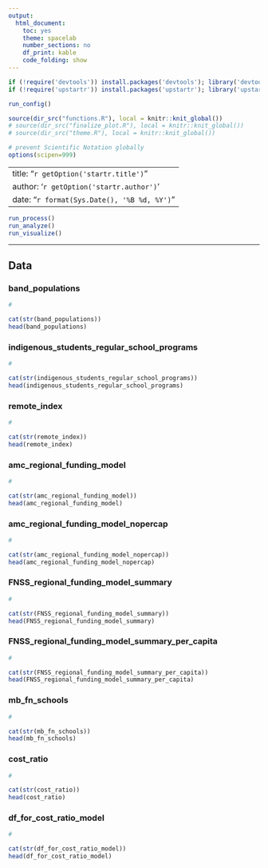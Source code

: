 ```yaml
---
output:
  html_document:
    toc: yes
    theme: spacelab
    number_sections: no
    df_print: kable
    code_folding: show
---
```


```r

if (!require('devtools')) install.packages('devtools'); library('devtools')
if (!require('upstartr')) install.packages('upstartr'); library('upstartr')

run_config()

source(dir_src("functions.R"), local = knitr::knit_global())
# source(dir_src("finalize_plot.R"), local = knitr::knit_global())
# source(dir_src("theme.R"), local = knitr::knit_global())

# prevent Scientific Notation globally
options(scipen=999)
```

---
title: "`r getOption('startr.title')`"
author: '`r getOption('startr.author')`'
date: "`r format(Sys.Date(), '%B %d, %Y')`"
---

```r

run_process()
run_analyze()
run_visualize()
```

------------------------------------------------------------------------

## Data

### band_populations

```r
# 

cat(str(band_populations))
head(band_populations)

```

### indigenous_students_regular_school_programs

```r
# 

cat(str(indigenous_students_regular_school_programs))
head(indigenous_students_regular_school_programs)

```

### remote_index

```r
# 

cat(str(remote_index))
head(remote_index)

```

### amc_regional_funding_model

```r
# 

cat(str(amc_regional_funding_model))
head(amc_regional_funding_model)

```

### amc_regional_funding_model_nopercap

```r
# 

cat(str(amc_regional_funding_model_nopercap))
head(amc_regional_funding_model_nopercap)

```



### FNSS_regional_funding_model_summary

```r
# 

cat(str(FNSS_regional_funding_model_summary))
head(FNSS_regional_funding_model_summary)

```



### FNSS_regional_funding_model_summary_per_capita

```r
# 

cat(str(FNSS_regional_funding_model_summary_per_capita))
head(FNSS_regional_funding_model_summary_per_capita)

```

### mb_fn_schools

```r
# 

cat(str(mb_fn_schools))
head(mb_fn_schools)

```




### cost_ratio

```r
# 

cat(str(cost_ratio))
head(cost_ratio)

```


### df_for_cost_ratio_model

```r
# 

cat(str(df_for_cost_ratio_model))
head(df_for_cost_ratio_model)

```

